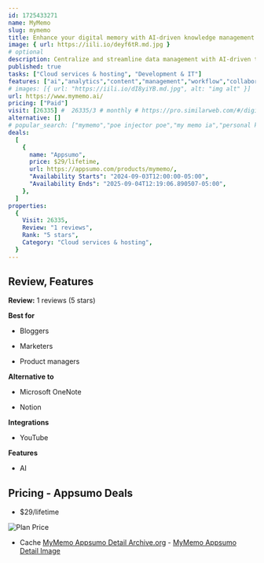 ```yaml
---
id: 1725433271
name: MyMemo
slug: mymemo
title: Enhance your digital memory with AI-driven knowledge management
image: { url: https://iili.io/deyf6tR.md.jpg }
# optional
description: Centralize and streamline data management with AI-driven tools for enhanced organization and retrievalTransform how you interact with information using advanced content analysis and innovative recall methods
published: true
tasks: ["Cloud services & hosting", "Development & IT"]
features: ["ai","analytics","content","management","workflow","collaboration"]
# images: [{ url: "https://iili.io/dI8yiYB.md.jpg", alt: "img alt" }]
url: https://www.mymemo.ai/
pricing: ["Paid"]
visit: [26335] #  26335/3 # monthly # https://pro.similarweb.com/#/digitalsuite/websiteanalysis/home
alternative: []
# popular_search: ["mymemo","poe injector poe","my memo ia","personal knowledge base tools","mymemo ai"]
deals:
  [
    {
      name: "Appsumo",
      price: $29/lifetime,
      url: https://appsumo.com/products/mymemo/,
      "Availability Starts": "2024-09-03T12:00:00-05:00",
      "Availability Ends": "2025-09-04T12:19:06.890507-05:00",
    },
  ]
properties:
  {
    Visit: 26335,
    Review: "1 reviews",
    Rank: "5 stars",
    Category: "Cloud services & hosting",
  }
---
```


## Review, Features

**Review:** 1 reviews (5 stars)

**Best for**

- Bloggers

- Marketers

- Product managers

**Alternative to**

- Microsoft OneNote

- Notion

**Integrations**

- YouTube

**Features**

- AI

## Pricing - Appsumo Deals

- $29/lifetime

<Img src="https://iili.io/dk7m7El.png" alt="Plan Price" />

- Cache [MyMemo Appsumo Detail Archive.org](https://web.archive.org/web/*/https://appsumo.com/products/mymemo/) - [MyMemo Appsumo Detail Image](https://iili.io/dk7mQyX.png)
